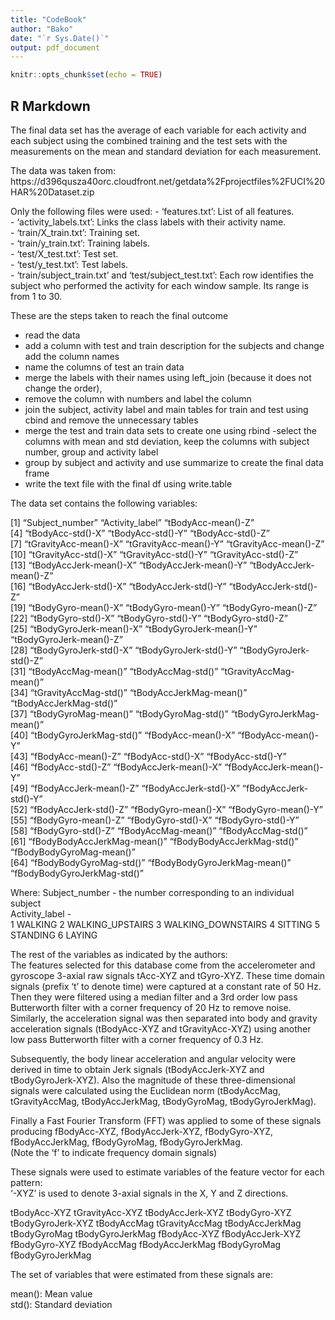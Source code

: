 ```yaml
---
title: "CodeBook"
author: "Bako"
date: "`r Sys.Date()`"
output: pdf_document
---
```


```r
knitr::opts_chunk$set(echo = TRUE)
```

## R Markdown
The final data set has the average of each variable for each activity and each subject using the combined training and the test sets with the measurements on the mean and standard deviation for each measurement.

The data was taken from: https://d396qusza40orc.cloudfront.net/getdata%2Fprojectfiles%2FUCI%20HAR%20Dataset.zip  

Only the following files were used:
- 'features.txt': List of all features.  
- 'activity_labels.txt': Links the class labels with their activity name.  
- 'train/X_train.txt': Training set.  
- 'train/y_train.txt': Training labels.  
- 'test/X_test.txt': Test set.  
- 'test/y_test.txt': Test labels.  
- 'train/subject_train.txt' and 'test/subject_test.txt': Each row identifies the subject who performed the activity for each window sample. Its range is from 1 to 30.
 
These are the steps taken to reach the final outcome

- read the data
- add a column with test and train description for the subjects and change add the column names
- name the columns of test an train data
- merge the labels with their names using left_join (because it does not change the order),
- remove the column with numbers and label the column
- join the subject, activity label and main tables for train and test using cbind and remove the unnecessary tables
- merge the test and train data sets to create one using rbind
-select the columns with mean and std deviation, keep the columns with subject number, group and activity label
- group by subject and activity and use summarize to create the final data frame
- write the text file with the final df using write.table

The data set contains the following variables:

 [1] "Subject_number"              "Activity_label"              "tBodyAcc-mean()-Z"          
 [4] "tBodyAcc-std()-X"            "tBodyAcc-std()-Y"            "tBodyAcc-std()-Z"           
 [7] "tGravityAcc-mean()-X"        "tGravityAcc-mean()-Y"        "tGravityAcc-mean()-Z"       
[10] "tGravityAcc-std()-X"         "tGravityAcc-std()-Y"         "tGravityAcc-std()-Z"        
[13] "tBodyAccJerk-mean()-X"       "tBodyAccJerk-mean()-Y"       "tBodyAccJerk-mean()-Z"      
[16] "tBodyAccJerk-std()-X"        "tBodyAccJerk-std()-Y"        "tBodyAccJerk-std()-Z"       
[19] "tBodyGyro-mean()-X"          "tBodyGyro-mean()-Y"          "tBodyGyro-mean()-Z"         
[22] "tBodyGyro-std()-X"           "tBodyGyro-std()-Y"           "tBodyGyro-std()-Z"          
[25] "tBodyGyroJerk-mean()-X"      "tBodyGyroJerk-mean()-Y"      "tBodyGyroJerk-mean()-Z"     
[28] "tBodyGyroJerk-std()-X"       "tBodyGyroJerk-std()-Y"       "tBodyGyroJerk-std()-Z"      
[31] "tBodyAccMag-mean()"          "tBodyAccMag-std()"           "tGravityAccMag-mean()"      
[34] "tGravityAccMag-std()"        "tBodyAccJerkMag-mean()"      "tBodyAccJerkMag-std()"      
[37] "tBodyGyroMag-mean()"         "tBodyGyroMag-std()"          "tBodyGyroJerkMag-mean()"    
[40] "tBodyGyroJerkMag-std()"      "fBodyAcc-mean()-X"           "fBodyAcc-mean()-Y"          
[43] "fBodyAcc-mean()-Z"           "fBodyAcc-std()-X"            "fBodyAcc-std()-Y"           
[46] "fBodyAcc-std()-Z"            "fBodyAccJerk-mean()-X"       "fBodyAccJerk-mean()-Y"      
[49] "fBodyAccJerk-mean()-Z"       "fBodyAccJerk-std()-X"        "fBodyAccJerk-std()-Y"       
[52] "fBodyAccJerk-std()-Z"        "fBodyGyro-mean()-X"          "fBodyGyro-mean()-Y"         
[55] "fBodyGyro-mean()-Z"          "fBodyGyro-std()-X"           "fBodyGyro-std()-Y"          
[58] "fBodyGyro-std()-Z"           "fBodyAccMag-mean()"          "fBodyAccMag-std()"          
[61] "fBodyBodyAccJerkMag-mean()"  "fBodyBodyAccJerkMag-std()"   "fBodyBodyGyroMag-mean()"    
[64] "fBodyBodyGyroMag-std()"      "fBodyBodyGyroJerkMag-mean()" "fBodyBodyGyroJerkMag-std()"

Where:
Subject_number - the number corresponding to an individual subject  
Activity_label -  
1 WALKING
2 WALKING_UPSTAIRS
3 WALKING_DOWNSTAIRS
4 SITTING
5 STANDING
6 LAYING

The rest of the variables as indicated by the authors:  
The features selected for this database come from the accelerometer and gyroscope 3-axial raw signals tAcc-XYZ and tGyro-XYZ. These time domain signals (prefix 't' to denote time) were captured at a constant rate of 50 Hz. Then they were filtered using a median filter and a 3rd order low pass Butterworth filter with a corner frequency of 20 Hz to remove noise. Similarly, the acceleration signal was then separated into body and gravity acceleration signals (tBodyAcc-XYZ and tGravityAcc-XYZ) using another low pass Butterworth filter with a corner frequency of 0.3 Hz. 

Subsequently, the body linear acceleration and angular velocity were derived in time to obtain Jerk signals (tBodyAccJerk-XYZ and tBodyGyroJerk-XYZ). Also the magnitude of these three-dimensional signals were calculated using the Euclidean norm (tBodyAccMag, tGravityAccMag, tBodyAccJerkMag, tBodyGyroMag, tBodyGyroJerkMag). 

Finally a Fast Fourier Transform (FFT) was applied to some of these signals producing fBodyAcc-XYZ, fBodyAccJerk-XYZ, fBodyGyro-XYZ, fBodyAccJerkMag, fBodyGyroMag, fBodyGyroJerkMag.  
(Note the 'f' to indicate frequency domain signals)  

These signals were used to estimate variables of the feature vector for each pattern:  
'-XYZ' is used to denote 3-axial signals in the X, Y and Z directions.

tBodyAcc-XYZ
tGravityAcc-XYZ
tBodyAccJerk-XYZ
tBodyGyro-XYZ
tBodyGyroJerk-XYZ
tBodyAccMag
tGravityAccMag
tBodyAccJerkMag
tBodyGyroMag
tBodyGyroJerkMag
fBodyAcc-XYZ
fBodyAccJerk-XYZ
fBodyGyro-XYZ
fBodyAccMag
fBodyAccJerkMag
fBodyGyroMag
fBodyGyroJerkMag

The set of variables that were estimated from these signals are: 

mean(): Mean value  
std(): Standard deviation
